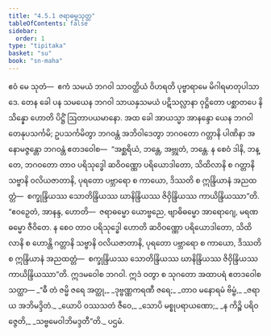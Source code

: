 ```yaml
---
title: "4.5.1 ဇရာဓမ္မသုတ္တ"
tableOfContents: false
sidebar:
  order: 1
type: "tipitaka"
basket: "su"
book: "sn-maha"
---
```



<DynamicBreadcrumb />

<Division number="511" book="sn-maha">

<Paragraph number="1137" book="sn-maha">
ဧဝံ မေ သုတံ—  ဧကံ သမယံ ဘဂဝါ သာဝတ္ထိယံ ဝိဟရတိ ပုဗ္ဗာရာမေ မိဂါရမာတုပါသာဒေ. တေန ခေါ ပန သမယေန ဘဂဝါ သာယနှသမယံ ပဋိသလ္လာနာ ဝုဋ္ဌိတော ပစ္ဆာတပေ နိသိန္နော ဟောတိ ပိဋ္ဌိံ ဩတာပယမာနော.
</Paragraph>

<Paragraph number="1138" book="sn-maha">
အထ ခေါ အာယသ္မာ အာနန္ဒော ယေန ဘဂဝါ တေနုပသင်္ကမိ; ဥပသင်္ကမိတွာ ဘဂဝန္တံ အဘိဝါဒေတွာ ဘဂဝတော ဂတ္တာနိ ပါဏိနာ အနောမဇ္ဇန္တော ဘဂဝန္တံ ဧတဒဝေါစ—  “အစ္ဆရိယံ, ဘန္တေ, အဗ္ဘုတံ, ဘန္တေ. န စေဝံ ဒါနိ, ဘန္တေ, ဘဂဝတော တာဝ ပရိသုဒ္ဓေါ ဆဝိဝဏ္ဏော ပရိယောဒါတော, သိထိလာနိ စ ဂတ္တာနိ သဗ္ဗာနိ ဝလိယဇာတာနိ, ပုရတော ပဗ္ဘာရော စ ကာယော, ဒိဿတိ စ ဣန္ဒြိယာနံ အညထတ္တံ—  စက္ခုန္ဒြိယဿ သောတိန္ဒြိယဿ ဃာနိန္ဒြိယဿ ဇိဝှိန္ဒြိယဿ ကာယိန္ဒြိယဿာ”တိ.
</Paragraph>

<Paragraph number="1139" book="sn-maha">
“ဧဝဉှေတံ, အာနန္ဒ, ဟောတိ—  ဇရာဓမ္မော ယောဗ္ဗညေ, ဗျာဓိဓမ္မော အာရောဂျေ, မရဏဓမ္မော ဇီဝိတေ. န စေဝ တာဝ ပရိသုဒ္ဓေါ ဟောတိ ဆဝိဝဏ္ဏော ပရိယောဒါတော, သိထိလာနိ စ ဟောန္တိ ဂတ္တာနိ သဗ္ဗာနိ ဝလိယဇာတာနိ, ပုရတော ပဗ္ဘာရော စ ကာယော, ဒိဿတိ စ ဣန္ဒြိယာနံ အညထတ္တံ—  စက္ခုန္ဒြိယဿ သောတိန္ဒြိယဿ ဃာနိန္ဒြိယဿ ဇိဝှိန္ဒြိယဿ ကာယိန္ဒြိယဿာ”တိ.
</Paragraph>

<Paragraph number="1140" book="sn-maha">
ဣဒမဝေါစ ဘဂဝါ. ဣဒံ ဝတွာ စ သုဂတော အထာပရံ ဧတဒဝေါစ သတ္ထာ—
</Paragraph>

<Paragraph number="1141" type="verses" book="sn-maha">
_“ဓီ တံ ဇမ္မိ ဇရေ အတ္ထု,_  
_ဒုဗ္ဗဏ္ဏကရဏီ ဇရေ;_  
_တာဝ မနောရမံ ဗိမ္ဗံ,_  
_ဇရာယ အဘိမဒ္ဒိတံ._  

</Paragraph>

<Paragraph number="1142" type="verses" book="sn-maha">
_ယောပိ ဝဿသတံ ဇီဝေ,_  
_သောပိ မစ္စုပရာယဏော;_  
_န ကိဉ္စိ ပရိဝဇ္ဇေတိ,_  
_သဗ္ဗမေဝါဘိမဒ္ဒတီ”တိ._  


</Paragraph>
</Division>

<Paragraph number="1143" type="center" book="sn-maha">
ပဌမံ.
</Paragraph>
